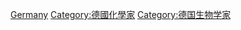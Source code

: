 {{Catnav|頁面分類|人物|各職業人物|化学家|生物化学家}}
{{Commonscat|Biochemists from Germany}}

[[Category:各國生物化學家|Germany]]
[[Category:德國化學家|Category:德國化學家]]
[[Category:德国生物学家|Category:德国生物学家]]